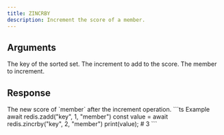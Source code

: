 ```yaml
---
title: ZINCRBY
description: Increment the score of a member.
---
```



## Arguments 

<ParamField body="key" type="string" required>
  The key of the sorted set.
</ParamField>

<ParamField body="increment" type="integer" required>
    The increment to add to the score.
</ParamField>


<ParamField body="member" type="TMember" required>
  The member to increment.
</ParamField>


## Response

<ResponseField type="integer" required>
    The new score of `member` after the increment operation.
</ResponseField>



<RequestExample>
```ts Example
await redis.zadd("key", 1, "member")
const value = await redis.zincrby("key", 2, "member")
print(value); # 3
```
</RequestExample>
